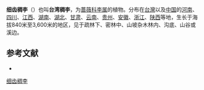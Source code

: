 {{Speciesbox
| genus = Prunus
| species = obtusata
| authority = Koehne
| synonyms = *''Padus obtusata'' <small>(Koehne) T.T.Yu & T.C.Ku</small>
*''Prunus bicolor'' <small>Koehne</small>
*''Prunus ohwii'' <small>Kaneh. & Hatus.</small>
*''Prunus pubigera'' <small>(C.K.Schneid.) Koehne</small>
*''Prunus pubigera'' var. ''ohwii'' <small>(Kaneh. & Hatus.) S.S.Ying</small>
*''Prunus vaniotii'' <small>H.Lév.</small>
}}

'''细齿稠李'''（{{lang-xm|Prunus obtusata}}）也叫'''台湾稠李'''，为[[蔷薇科|蔷薇科]][[李属|李属]]的植物。分布在[[台灣|台灣]]以及[[中国|中国]]的[[河南|河南]]、[[四川|四川]]、[[江西|江西]]、[[湖南|湖南]]、[[湖北|湖北]]、[[甘肃|甘肃]]、[[云南|云南]]、[[贵州|贵州]]、[[安徽|安徽]]、[[浙江|浙江]]、[[陕西|陕西]]等地，生长于海拔840米至3,600米的地区，见于疏林下、密林中、山坡杂木林内、沟底、山谷或溪边。

== 参考文献 ==
<div class="references-small">
* {{cite web| url =http://www.bioinfo.cn/db05/KmzwSpecies.php?action=view&id=18227| title =细齿稠李| work =《中国高等植物数据库全库》| publisher =中国科学院微生物研究所| author =昆明植物研究所| accessdate =2009-02-25| archive-date =2016-03-05| archive-url =https://web.archive.org/web/20160305074659/http://www.bioinfo.cn/db05/KmzwSpecies.php?action=view&id=18227| dead-url =yes}}
</div>
{{Taxonbar|from=Q15228355}}

[[Category:稠李亚属|细齿稠李]]


{{植物小作品}}